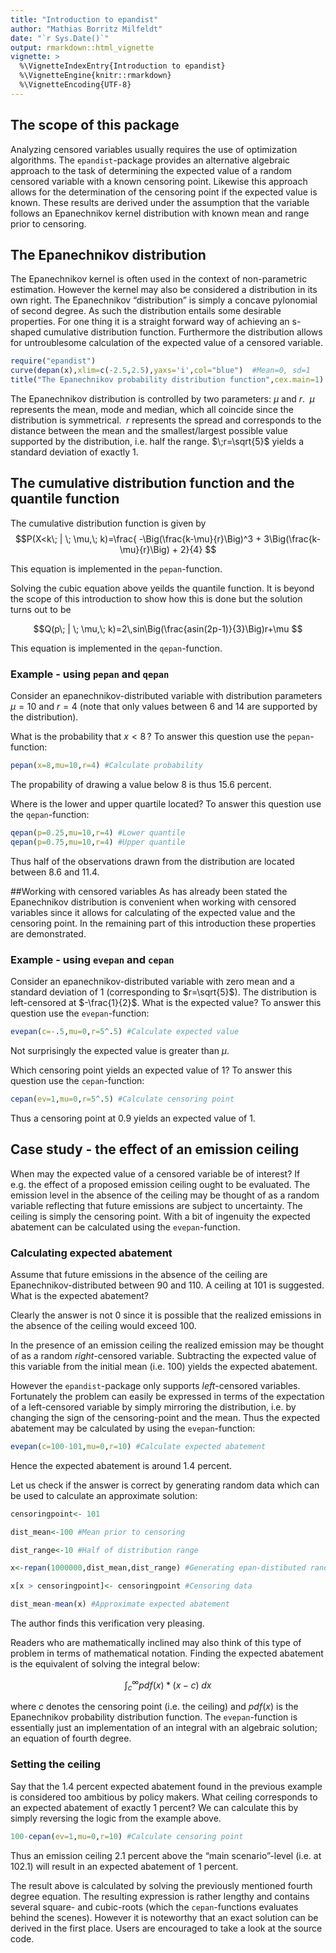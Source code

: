 ---
title: "Introduction to epandist"
author: "Mathias Borritz Milfeldt"
date: "`r Sys.Date()`"
output: rmarkdown::html_vignette
vignette: >
  %\VignetteIndexEntry{Introduction to epandist}
  %\VignetteEngine{knitr::rmarkdown}
  %\VignetteEncoding{UTF-8}
---

## The scope of this package
Analyzing censored variables usually requires the use of optimization algorithms. The `epandist`-package provides an alternative algebraic approach to the task of determining the expected value of a random censored variable with a known censoring point. Likewise this approach allows for the determination of the censoring point if the expected value is known. These results are derived under the assumption that the variable follows an Epanechnikov kernel distribution with known mean and range prior to censoring. 

## The Epanechnikov distribution
The Epanechnikov kernel is often used in the context of non-parametric estimation. However the kernel may also be considered a distribution in its own right. The Epanechnikov "distribution" is simply a concave pylonomial of second degree. As such the distribution entails some desirable properties. For one thing it is a straight forward way of achieving an s-shaped cumulative distribution function. Furthermore the distribution allows for untroublesome calculation of the expected value of a censored variable. 

```{r fig.height=4.2, fig.width=5.25}
require("epandist")
curve(depan(x),xlim=c(-2.5,2.5),yaxs='i',col="blue")  #Mean=0, sd=1
title("The Epanechnikov probability distribution function",cex.main=1)
```


The Epanechnikov distribution is controlled by two parameters: $\mu$ and $r$. $\;\mu$ represents the mean, mode and median, which all coincide since the distribution is symmetrical. $\;r$ represents the spread and corresponds to the distance between the mean and the smallest/largest possible value supported by the distribution, i.e. half the range. $\;r=\sqrt{5}$ yields a standard deviation of exactly 1.

## The cumulative distribution function and the quantile function

The cumulative distribution function is given by
$$P(X<k\; | \; \mu,\; k)=\frac{ -\Big(\frac{k-\mu}{r}\Big)^3 + 3\Big(\frac{k-\mu}{r}\Big) + 2}{4} $$

This equation is implemented in the `pepan`-function.

Solving the cubic equation above yeilds the quantile function. It is beyond the scope of this introduction to show how this is done but the solution turns out to be

$$Q(p\; | \; \mu,\; k)=2\,sin\Big(\frac{asin(2p-1)}{3}\Big)r+\mu $$

This equation is implemented in the `qepan`-function.

### Example - using `pepan` and `qepan`
Consider an epanechnikov-distributed variable with distribution parameters $\mu=10$ and $r=4$ (note that only values between 6 and 14 are supported by the distribution). 

What is the probability that $x<8\,$? To answer this question use the `pepan`-function:
```{r}
pepan(x=8,mu=10,r=4) #Calculate probability
```
The propability of drawing a value below 8 is thus 15.6 percent.

Where is the lower and upper quartile located? To answer this question use the `qepan`-function:
```{r,results='hold'}
qepan(p=0.25,mu=10,r=4) #Lower quantile 
qepan(p=0.75,mu=10,r=4) #Upper quantile
```
Thus half of the observations drawn from the distribution are located between 8.6 and 11.4.


##Working with censored variables
As has already been stated the Epanechnikov distribution is convenient when working with censored variables since it allows for calculating of the expected value and the censoring point. In the remaining part of this introduction these properties are demonstrated.

### Example - using `evepan` and `cepan`
Consider an epanechnikov-distributed variable with zero mean and a standard deviation of 1 (corresponding to $r=\sqrt{5}$). The distribution is left-censored at $-\frac{1}{2}$. What is the expected value? To answer this question use the `evepan`-function:

```{r}
evepan(c=-.5,mu=0,r=5^.5) #Calculate expected value
```

Not surprisingly the expected value is greater than $\mu$.

Which censoring point yields an expected value of 1? To answer this question use the `cepan`-function:

```{r}
cepan(ev=1,mu=0,r=5^.5) #Calculate censoring point
```

Thus a censoring point at 0.9 yields an expected value of 1.


## Case study - the effect of an emission ceiling
When may the expected value of a censored variable be of interest?  If e.g. the effect of a proposed emission ceiling ought to be evaluated. The emission level in the absence of the ceiling may be thought of as a random variable reflecting that future emissions are subject to uncertainty. The ceiling is simply the censoring point. With a bit of ingenuity the expected abatement can be calculated using the `evepan`-function.


### Calculating expected abatement
Assume that future emissions in the absence of the ceiling are Epanechnikov-distributed between 90 and 110. A ceiling at 101 is suggested. What is the expected abatement?

Clearly the answer is not 0 since it is possible that the realized emissions in the absence of the ceiling would exceed 100.

In the presence of an emission ceiling the realized emission may be thought of as a random *right*-censored variable. Subtracting the expected value of this variable from the initial mean (i.e. 100) yields the expected abatement. 

However the `epandist`-package only supports *left*-censored variables. Fortunately the problem can easily be expressed in terms of the expectation of a left-censored variable by simply mirroring the distribution, i.e. by changing the sign of the censoring-point and the mean. Thus the expected abatement may be calculated by using the `evepan`-function:

```{r}
evepan(c=100-101,mu=0,r=10) #Calculate expected abatement
```

Hence the expected abatement is around 1.4 percent.

Let us check if the answer is correct by generating random data which can be used to calculate an approximate solution:
```{r}
censoringpoint<- 101

dist_mean<-100 #Mean prior to censoring

dist_range<-10 #Half of distribution range

x<-repan(1000000,dist_mean,dist_range) #Generating epan-distibuted random data

x[x > censoringpoint]<- censoringpoint #Censoring data

dist_mean-mean(x) #Approximate expected abatement
```

The author finds this verification very pleasing.

Readers who are mathematically inclined may also think of this type of problem in terms of mathematical notation. Finding the expected abatement is the equivalent of solving the integral below:

$$\int_{c}^{\infty} pdf(x)*(x-c)\;dx$$

where $c$ denotes the censoring point (i.e. the ceiling) and $pdf(x)$ is the Epanechnikov probability distribution function. The `evepan`-function is essentially just an implementation of an integral with an algebraic solution; an equation of fourth degree.

### Setting the ceiling

Say that the 1.4 percent expected abatement found in the previous example is considered too ambitious by policy makers. What ceiling corresponds to an expected abatement of exactly 1 percent?
We can calculate this by simply reversing the logic from the example above. 

```{r}
100-cepan(ev=1,mu=0,r=10) #Calculate censoring point
```

Thus an emission ceiling 2.1 percent above the "main scenario"-level (i.e. at 102.1) will result in an expected abatement of 1 percent.

The result above is calculated by solving the previously mentioned fourth degree equation. The resulting expression is rather lengthy and contains several square- and cubic-roots (which the `cepan`-functions evaluates behind the scenes). However it is noteworthy that an exact solution can be derived in the first place. Users are encouraged to take a look at the source code.

